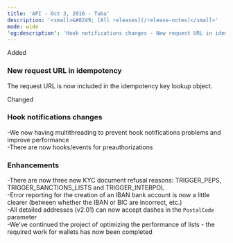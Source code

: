 ```yaml
---
title: 'API - Oct 3, 2016 - Tuba'  
description: '<small>&#8249; [All releases](/release-notes)</small>'  
mode: wide  
'og:description': 'Hook notifications changes - New request URL in idempotency - Enhancements'  
---
```

  
  <div class="pill pill-green">Added</div> 
  
### New request URL in idempotency  

The request URL is now included in the idempotency key lookup object.  
  <div class="pill pill-blue">Changed</div> 
  
### Hook notifications changes  
-We now having multithreading to prevent hook notifications problems and improve performance  
-There are now hooks/events for preauthorizations 
  
### Enhancements  
-There are now three new KYC document refusal reasons: TRIGGER_PEPS, TRIGGER_SANCTIONS_LISTS and TRIGGER_INTERPOL  
-Error reporting for the creation of an IBAN bank account is now a little clearer (between whether the IBAN or BIC are incorrect, etc.)  
-All detailed addresses (v2.01) can now accept dashes in the `PostalCode` parameter  
-We've continued the project of optimizing the performance of lists - the required work for wallets has now been completed